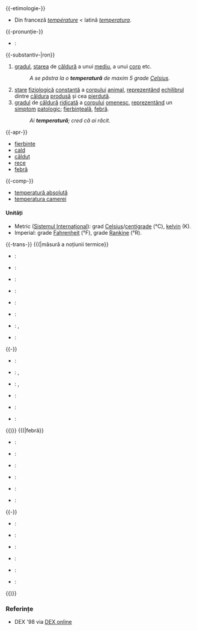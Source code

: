{{wikipedia}}
=={{limba|ron}}==
{{-etimologie-}}
* Din franceză ''[[température]]'' < latină ''[[temperatura]]''.
{{-pronunție-}}
* {{AFI}}: {{AFI|/tem.pe.raˈtu.rə/}}
{{-substantiv-|ron}}
{{substantiv-ron
|gen={{f}}
|nom-sg=temperatură
|nom-pl=temperaturi
|art-sg=temperatura
|art-pl=temperaturile
|dat-sg=temperaturii
|dat-pl=temperaturilor
|voc-sg=temperatură
|voc-pl=temperaturilor
}}
#[[grad]]ul, [[stare]]a de [[căldură]] a unui [[mediu]], a unui [[corp]] etc.
#:''A se păstra la o '''temperatură''' de maxim 5 grade [[Celsius]].''
#[[stare]] [[fiziologic]]ă [[constant]]ă a [[corp]]ului [[animal]], [[reprezenta|reprezentând]] [[echilibru]]l dintre [[căldură|căldura]] [[produs]]ă și cea [[pierdut]]ă.
#[[grad]]ul de [[căldură]] [[ridicat]]ă a [[corp]]ului [[omenesc]], [[reprezenta|reprezentând]] un [[simptom]] [[patologic]]; [[fierbințeală]], [[febră]].
#:''Ai '''temperatură'''; cred că ai răcit.''
{{-apr-}}
*[[fierbinte]]
*[[cald]]
*[[călduț]]
*[[rece]]
*[[febră]]
{{-comp-}}
* [[temperatură absolută]]
* [[temperatura camerei]]
====Unități====
*Metric ([[Sistemul Internațional]]): grad [[Celsius]]/[[centigrade]] (°C), [[kelvin]] (K).
*Imperial: grade [[Fahrenheit]] (°F), grade [[Rankine]] (°R).
{{-trans-}}
{{(|măsură a noțiunii termice}}
* {{cat}}: {{trad|ca|temperatura}} {{f}}
* {{eng}}: {{trad|en|temperature}}
* {{epo}}: {{trad|eo|temperaturo}}
* {{fin}}: {{trad|fi|lämpötila}}
* {{fra}}: {{trad|fr|température}}
* {{deu}}: {{trad|de|Temperatur}}
* {{ind}}: {{trad|id|temperatur}}, {{trad|id|suhu}}
* {{ina}}: {{trad|ia|temperatura}}
{{-}}
* {{ita}}: {{trad|it|temperatura}} {{f}}
* {{jpn}}: {{trad|ja|気温|(きおん, kion) (''despre vreme'')}}, {{trad|ja|温度|(おんど, ondo) (''altfel'')}}
* {{nld}}: {{trad|nl|temperatuur}} {{m}}, {{trad|nl|kamertemperatuur| (3)}}
* {{pol}}: {{trad|pl|temperatura}} {{f}}
* {{por}}: {{trad|pt|temperatura}} {{f}}
* {{spa}}: {{trad|es|temperatura}} {{f}}
{{)}}
{{(|febră}}
* {{rup}}: {{trad|rup|h'avrã}}
* {{cat}}: {{trad|ca|febre}} {{f}}
* {{eng}}: {{trad|en|fever}}
* {{epo}}: {{trad|eo|febro}}
* {{fin}}: {{trad|fi|kuume}}
* {{deu}}: {{trad|de|Fieber}} {{f}}
{{-}}
* {{ita}}: {{trad|it|febbre}} {{f}}
* {{ina}}: {{trad|ia|febre}}
* {{pol}}: {{trad|pl|gorączka}} {{f}}
* {{por}}: {{trad|pt|febre}}
* {{spa}}: {{trad|es|fiebre}} {{f}}
* {{nld}}: {{trad|nl|koorts}}
{{)}}
===Referințe===
* DEX '98 via [http://dexonline.ro/ DEX online]
